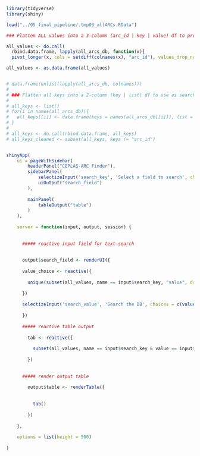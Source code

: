 


```r
library(tidyverse)
library(shiny)

load("../05_final_pipeline/.tmp03_allARCs.RData")

### Flatten ALL values into a 3-column (arc_id | key | value) df to provide search across "any field"

all_values <- do.call(
  rbind.data.frame, lapply(all_arcs_db, function(x){
  pivot_longer(x, cols = setdiff(colnames(x), "arc_id"), values_drop_na = T)}))

all_values <- as.data.frame(all_values)


# data.frame(unlist(lapply(all_arcs_db, colnames)))
# 
# ### Flatten all keys into a 2-column (key | list) df to use as search field selection
# 
# all_keys <- list()
# for(i in names(all_arcs_db)){
#   all_keys[[i]] <- data.frame(keys = names(all_arcs_db[[i]]), list = i)
# }
# 
# all_keys <- do.call(rbind.data.frame, all_keys)
# all_keys_cleaned <- subset(all_keys, keys != "arc_id")


shinyApp(
    ui = pageWithSidebar(
        headerPanel("CEPLAS-ARC Finder"),
        sidebarPanel(
            selectizeInput('search_key', 'Select a field to search', choices = c("choose" = "", unique(all_values$name))),
            uiOutput("search_field")
        ),
        
        mainPanel(
            tableOutput("table")
        )
    ),
    
    server = function(input, output, session) {
      
      
      ##### reactive input field for text-search
          
        
      output$search_field <- renderUI({
      
      value_choice <- reactive({
        
        unique(subset(all_values, name == input$search_key, "value", drop = T))
        
      })
      
      selectizeInput('search_value', 'Search the DB', choices = c(value_choice())) 
      
      })
      
      ##### reactive table output
      
        tab <- reactive({ 
          
          subset(all_values, name == input$search_key & value == input$search_value)
            
        })
      
        
      ##### render output table
        
        output$table <- renderTable({
            
            
          tab()
            
        })
        
    },
    
    options = list(height = 500)
    
)


```

